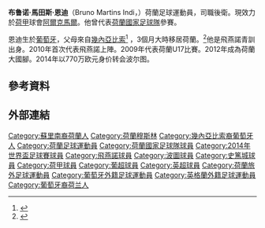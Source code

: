 {{noteTA
|G1=足球
|G2=荷甲
|G3=Football
|G4=UEFA
|G5=EPL
|1=zh-hk:般奴;zh-hans:布鲁诺
|2=zh-hans:马丁斯;zh-hk:馬田斯
|3=zh-hans:因迪;zh-hk:恩迪
}}
{{Portuguese name|馬田斯|恩迪}}
{{Infobox football biography
| name                = 般奴·馬田斯·恩迪<br />Bruno Martins Indi
| image           = File:Bruno Martins Indi.jpg
| image_size      = 250
| caption             = 
| fullname            = Rolando Maximiliano Martins Indi<ref>{{Cite news |title=List of Players – 2009 FIFA U-17 World Cup |url=http://www.fifadata.com/document/FU17/2009/PDF/FU17_2009_SquadLists.pdf |work=[[FIFA|Fédération Internationale de Football Association]] |accessdate=1 July 2012 |archive-url=https://web.archive.org/web/20190805215548/https://www.fifadata.com/document/FU17/2009/PDF/FU17_2009_SquadLists.pdf |archive-date=2019-08-05 |dead-url=yes }}</ref>
| birth_date          = {{Birth date and age|1992|2|8|df=y}}
| birth_place     = {{POR}}[[巴雷鲁|巴雷鲁]]
| height              = {{height|m=1.85}}
| position            = [[後衛|後衛]]
| currentclub     = [[AZ_(足球會)|阿爾克馬爾]]
| clubnumber      = 4
| youthyears1     = 2000–2005 | youthclubs1 = Spartaan '20
| youthyears2     = 2005–2010 | youthclubs2 = [[飛燕諾|飛燕諾]]
| years1          = 2010–2014 | clubs1 = [[飛燕諾|飛燕諾]]                            | caps1 = 102 | goals1 = 5
| years2          = 2014–2017     | clubs2 = [[波尔图足球俱乐部|波尔图]]                       | caps2 = 47  | goals2 = 2
| years3          = 2016–2017     | clubs3 = → [[斯托克城足球俱乐部|斯托克城]]（外借）  | caps3 = 35 | goals3 = 1
| years4          = 2017–2021     | clubs4 = [[斯托克城足球俱乐部|斯托克城]]           | caps4 = 89  | goals4 = 1
| years5          = 2020–2021     | clubs5 = → [[AZ_(足球會)|阿爾克馬爾]] (外借)                  | caps5 = 27   | goals5 = 1
| years6          = 2021–     | clubs6 = [[AZ_(足球會)|阿爾克馬爾]]                  | caps6 = 6   | goals6 = 0
| nationalyears1  = 2009      | nationalteam1 = [[荷蘭17歲以下國家足球隊|荷蘭U17]]  | nationalcaps1 = 3  | nationalgoals1 = 0
| nationalyears2  = 2010–2011 | nationalteam2 = [[荷蘭19歲以下國家足球隊|荷蘭U19]]  | nationalcaps2 = 16 | nationalgoals2 = 1
| nationalyears3  = 2012–2013 | nationalteam3 = [[荷蘭21歲以下國家足球隊|荷蘭U21]]  | nationalcaps3 = 8  | nationalgoals3 = 0
| nationalyears4  = 2012–2017 | nationalteam4 = [[荷蘭國家足球隊|荷蘭]]               | nationalcaps4 = 34 | nationalgoals4 = 2
| medaltemplates      = 
| club-update         = 26 September 2021
| ntupdate        = 5 June 2017
}}

'''布鲁诺·馬田斯·恩迪'''（Bruno Martins Indi，{{bd|1992年|2月8日|}}）荷蘭足球運動員，司職後衛。現效力於[[荷兰足球甲级联赛|荷甲]]球會[[AZ_(足球會)|阿爾克馬爾]]。他曾代表[[荷蘭國家足球隊|荷蘭國家足球隊]]參賽。

恩迪生於[[葡萄牙|葡萄牙]]，父母來自[[幾內亞比索|幾內亞比索]]<ref>{{cite web |url=http://www.ad.nl/ad/nl/1049/Oranje/article/detail/3330198/2012/10/11/Martins-Indi-is-relaxt-Ik-ben-ik-he-Ik-ben-Bruno.dhtml |title=Martins Indi is relaxt: 'Ik ben ik hè. Ik ben Bruno' |date=11 October 2012 |website= |language=nl |publisher=[[Algemeen_Dagblad|Algemeen Dagblad]] |accessdate=9 June 2014 |archive-date=2016-03-03 |archive-url=https://web.archive.org/web/20160303234746/http://www.ad.nl/ad/nl/1049/Oranje/article/detail/3330198/2012/10/11/Martins-Indi-is-relaxt-Ik-ben-ik-he-Ik-ben-Bruno.dhtml |dead-url=no }}</ref> ，3個月大時移居荷蘭。<ref>{{cite news|url=http://www.fifa.com/worldcup/players/player=358736/profile-detail.html|title=Bruno MARTINS INDI|accessdate=14 June 2014|work=FIFA|archive-date=2014-06-12|archive-url=https://web.archive.org/web/20140612023443/http://www.fifa.com/worldcup/players/player=358736/profile-detail.html|dead-url=no}}</ref>他是飛燕諾青訓出身。2010年首次代表飛燕諾上陣。2009年代表荷蘭U17比賽。2012年成為荷蘭大國腳。2014年以770万欧元身价转会波尔图。

==參考資料==
{{reflist}}

==外部連結==
{{commons category|Bruno Martins Indi}}

{{AZ阿爾克馬爾球員名單}}
{{2014年世界盃足球賽荷蘭參賽名單}}

{{DEFAULTSORT:Martins Indi, Bruno}}
[[Category:蘇里南裔荷蘭人|Category:蘇里南裔荷蘭人]]
[[Category:荷蘭穆斯林|Category:荷蘭穆斯林]]
[[Category:幾內亞比索裔葡萄牙人|Category:幾內亞比索裔葡萄牙人]]
[[Category:荷蘭足球運動員|Category:荷蘭足球運動員]]
[[Category:荷蘭國家足球隊球員|Category:荷蘭國家足球隊球員]]
[[Category:2014年世界盃足球賽球員|Category:2014年世界盃足球賽球員]]
[[Category:飛燕諾球員|Category:飛燕諾球員]]
[[Category:波圖球員|Category:波圖球員]]
[[Category:史篤城球員|Category:史篤城球員]]
[[Category:荷甲球員|Category:荷甲球員]]
[[Category:葡超球員|Category:葡超球員]]
[[Category:英超球員|Category:英超球員]]
[[Category:荷蘭旅外足球運動員|Category:荷蘭旅外足球運動員]]
[[Category:葡萄牙外籍足球運動員|Category:葡萄牙外籍足球運動員]]
[[Category:英格蘭外籍足球運動員|Category:英格蘭外籍足球運動員]]
[[Category:葡萄牙裔荷兰人|Category:葡萄牙裔荷兰人]]